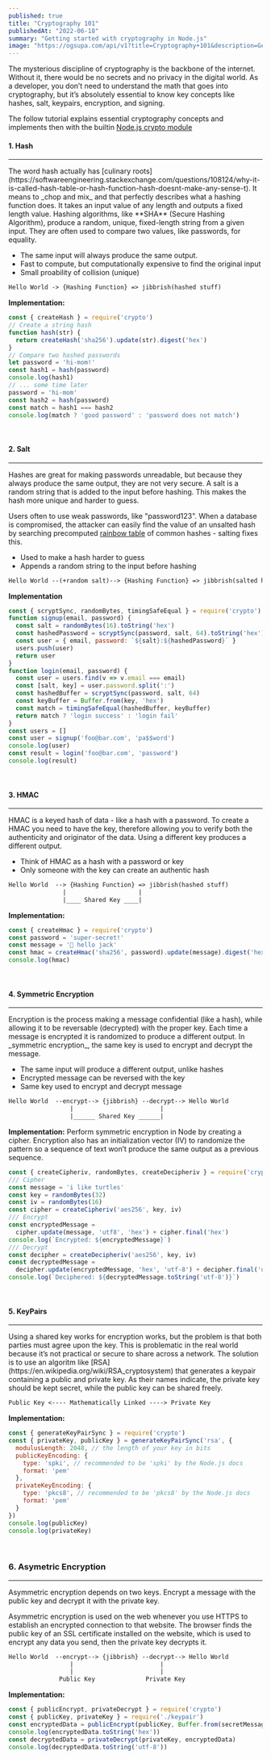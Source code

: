 ```yaml
---
published: true
title: "Cryptography 101"
publishedAt: "2022-06-18"
summary: "Getting started with cryptography in Node.js"
image: "https://ogsupa.com/api/v1?title=Cryptography+101&description=Getting+started+with+cryptography+in+Node.js&background_color=%23bf405f&font_style=font-sans&left_meta=17th+June+%E2%80%A2+6min&right_meta=zaidmkz.xyz"
---
```



The mysterious discipline of cryptography is the backbone of the internet. Without it,
there would be no secrets and no privacy in the digital world. As a developer, you don’t
need to understand the math that goes into cryptography, but it’s absolutely essential to
know key concepts like hashes, salt, keypairs, encryption, and signing.

The follow tutorial explains essential cryptography concepts and implements then with the builtin [Node.js crypto module](https://nodejs.org/api/crypto.html)

#### 1. **Hash**
<hr />
The word hash actually has [culinary roots](https://softwareengineering.stackexchange.com/questions/108124/why-it-is-called-hash-table-or-hash-function-hash-doesnt-make-any-sense-t). It means to _chop and mix_ and that perfectly describes what a
hashing function does. It takes an input value of any length and outputs a fixed length value. Hashing algorithms,
like **SHA** (Secure Hashing Algorithm), produce a random, unique, fixed-length string from a given input. They are
often used to compare two values, like passwords, for equality.

- The same input will always produce the same output.
- Fast to compute, but computationally expensive to find the original input
- Small proability of collision (unique)

```txt
Hello World -> {Hashing Function} => jibbrish(hashed stuff)
```

**Implementation:**

```js
const { createHash } = require('crypto')
// Create a string hash
function hash(str) {
  return createHash('sha256').update(str).digest('hex')
}
// Compare two hashed passwords
let password = 'hi-mom!'
const hash1 = hash(password)
console.log(hash1)
// ... some time later
password = 'hi-mom'
const hash2 = hash(password)
const match = hash1 === hash2
console.log(match ? 'good password' : 'password does not match')
```

<br/>

#### 2. **Salt**

<hr />

Hashes are great for making passwords unreadable, but because they always produce the same output,
they are not very secure. A salt is a random string that is added to the input before hashing.
This makes the hash more unique and harder to guess.

Users often to use weak passwords, like "password123". When a database is compromised, the attacker can easily find the value
of an unsalted hash by searching precomputed [rainbow table](https://en.wikipedia.org/wiki/Rainbow_table) of common hashes - salting fixes this.

- Used to make a hash harder to guess
- Appends a random string to the input before hashing

```txt
Hello World --(+random salt)--> {Hashing Function} => jibbrish(salted hashed stuff)
```

**Implementation**

```js
const { scryptSync, randomBytes, timingSafeEqual } = require('crypto')
function signup(email, password) {
  const salt = randomBytes(16).toString('hex')
  const hashedPassword = scryptSync(password, salt, 64).toString('hex')
  const user = { email, password: `${salt}:${hashedPassword}` }
  users.push(user)
  return user
}
function login(email, password) {
  const user = users.find(v => v.email === email)
  const [salt, key] = user.password.split(':')
  const hashedBuffer = scryptSync(password, salt, 64)
  const keyBuffer = Buffer.from(key, 'hex')
  const match = timingSafeEqual(hashedBuffer, keyBuffer)
  return match ? 'login success' : 'login fail'
}
const users = []
const user = signup('foo@bar.com', 'pa$$word')
console.log(user)
const result = login('foo@bar.com', 'password')
console.log(result)
```

<br />

#### 3. **HMAC**
<hr />
HMAC is a keyed hash of data - like a hash with a password.
To create a HMAC you need to have the key, therefore allowing you to verify both the authenticity and
originator of the data. Using a different key produces a different output.

- Think of HMAC as a hash with a password or key
- Only someone with the key can create an authentic hash

```txt
Hello World  --> {Hashing Function} => jibbrish(hashed stuff)
               |                    |
               |____ Shared Key ____|
```

**Implementation:**

```js
const { createHmac } = require('crypto')
const password = 'super-secret!'
const message = '🎃 hello jack'
const hmac = createHmac('sha256', password).update(message).digest('hex')
console.log(hmac)
```

<br/>

#### 4. **Symmetric Encryption**
<hr />
Encryption is the process making a message confidential (like a hash),
while allowing it to be reversable (decrypted) with the proper key. Each time a message
is encrypted it is randomized to produce a different output. In _symmetric encryption_, the same key
is used to encrypt and decrypt the message.

- The same input will produce a different output, unlike hashes
- Encrypted message can be reversed with the key
- Same key used to encrypt and decrypt message

```txt
Hello World  --encrypt--> {jibbrish} --decrypt--> Hello World
                 |                        |
                 |______ Shared Key ______|
```

**Implementation:**
Perform symmetric encryption in Node by creating a cipher. Encryption also has an initialization
vector (IV) to randomize the pattern so a sequence of text won’t produce the same output as a previous sequence.

```js
const { createCipheriv, randomBytes, createDecipheriv } = require('crypto')
/// Cipher
const message = 'i like turtles'
const key = randomBytes(32)
const iv = randomBytes(16)
const cipher = createCipheriv('aes256', key, iv)
/// Encrypt
const encryptedMessage =
  cipher.update(message, 'utf8', 'hex') + cipher.final('hex')
console.log(`Encrypted: ${encryptedMessage}`)
/// Decrypt
const decipher = createDecipheriv('aes256', key, iv)
const decryptedMessage =
  decipher.update(encryptedMessage, 'hex', 'utf-8') + decipher.final('utf8')
console.log(`Deciphered: ${decryptedMessage.toString('utf-8')}`)
```

<br/>

#### 5. **KeyPairs**
<hr />
Using a shared key works for encryption works, but the problem is that both parties must agree upon the key.
This is problematic in the real world because it’s not practical or secure to share across a network. The
solution is to use an algoritm like [RSA](https://en.wikipedia.org/wiki/RSA_cryptosystem) that generates a keypair containing a public and private key.
As their names indicate, the private key should be kept secret, while the public key can be shared freely.

```txt
Public Key <---- Mathematically Linked ----> Private Key
```

**Implementation:**

```js
const { generateKeyPairSync } = require('crypto')
const { privateKey, publicKey } = generateKeyPairSync('rsa', {
  modulusLength: 2048, // the length of your key in bits
  publicKeyEncoding: {
    type: 'spki', // recommended to be 'spki' by the Node.js docs
    format: 'pem'
  },
  privateKeyEncoding: {
    type: 'pkcs8', // recommended to be 'pkcs8' by the Node.js docs
    format: 'pem'
  }
})
console.log(publicKey)
console.log(privateKey)
```

<br/>

### 6. **Asymetric Encryption**
<hr />
Asymmetric encryption depends on two keys. Encrypt a message with the public key and decrypt it with the private key.

Asymmetric encryption is used on the web whenever you use HTTPS to establish an encrypted connection to that website.
The browser finds the public key of an SSL certificate installed on the website, which is used to encrypt any data
you send, then the private key decrypts it.

```txt
Hello World  --encrypt--> {jibbrish} --decrypt--> Hello World
                 |                        |
                 |                        |
              Public Key              Private Key
```

**Implementation:**

```js
const { publicEncrypt, privateDecrypt } = require('crypto')
const { publicKey, privateKey } = require('./keypair')
const encryptedData = publicEncrypt(publicKey, Buffer.from(secretMessage))
console.log(encryptedData.toString('hex'))
const decryptedData = privateDecrypt(privateKey, encryptedData)
console.log(decryptedData.toString('utf-8'))
```

